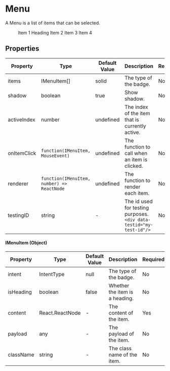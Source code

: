 
<Meta title="Components/Menu" component={Menu}/>

# Menu

A Menu is a list of items that can be selected.

<Canvas>
  <Menu>
    <Menu.Item>Item 1</Menu.Item>
    <Menu.Item isHeading>Heading</Menu.Item>
    <Menu.Item>Item 2</Menu.Item>
    <Menu.Item>Item 3</Menu.Item>
    <Menu.Item>Item 4</Menu.Item>
  </Menu>
</Canvas>

## Properties

|Property|Type|Default Value|Description|Required|
|---|---|---|---|---|
|items|IMenuItem[]|solid | The type of the badge.|No|
|shadow|boolean|true| Show shadow.|No|
|activeIndex|number| undefined | The index of the item that is currently active.|No|
|onItemClick|`function(IMenuItem, MouseEvent)`| undefined | The function to call when an item is clicked.|No|
|renderer|`function(IMenuItem, number) => ReactNode`| undefined | The function to render each item.|No|
|testingID| string | - | The id used for testing purposes.<br/>`<div data-testid="my-test-id"/>` |No|


#### IMenuItem (Object)

|Property|Type|Default Value|Description|Required|
|---|---|---|---|---|
|intent|IntentType| null | The type of the badge.|No|
|isHeading|boolean| false | Whether the item is a heading.|No|
|content|React.ReactNode| - | The content of the item.|Yes|
|payload|any| - | The payload of the item.|No|
|className|string| - | The class name of the item.|No|
